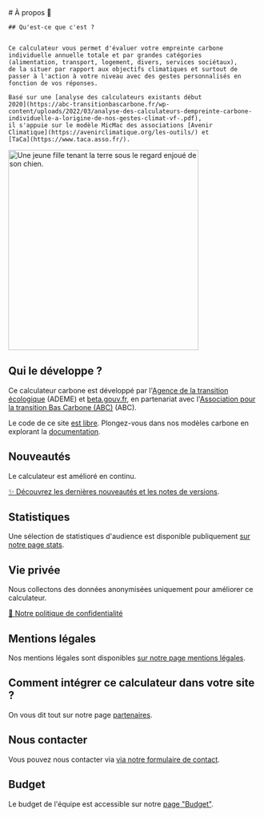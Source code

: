 <div className="flex flex-wrap gap-16 pb-8 md:flex-nowrap">
  <div>
    # À propos 🦔

    ## Qu'est-ce que c'est ?


    Ce calculateur vous permet d'évaluer votre empreinte carbone
    individuelle annuelle totale et par grandes catégories
    (alimentation, transport, logement, divers, services sociétaux),
    de la situer par rapport aux objectifs climatiques et surtout de
    passer à l'action à votre niveau avec des gestes personnalisés en
    fonction de vos réponses.

    Basé sur une [analyse des calculateurs existants début
    2020](https://abc-transitionbascarbone.fr/wp-content/uploads/2022/03/analyse-des-calculateurs-dempreinte-carbone-individuelle-a-lorigine-de-nos-gestes-climat-vf-.pdf),
    il s'appuie sur le modèle MicMac des associations [Avenir
    Climatique](https://avenirclimatique.org/les-outils/) et
    [TaCa](https://www.taca.asso.fr/).
  </div>

  <img
    className="self-center border-none max-w-[50vw]"
    src="https://nosgestesclimat-prod.s3.fr-par.scw.cloud/cms/girl_holding_earth_3373a344b0.svg"
    width="380"
    height="400"
    alt="Une jeune fille tenant la terre sous le regard enjoué de son chien."
  />
</div>



## Qui le développe ?

Ce calculateur carbone est développé par l'[Agence de la transition
écologique](https://www.ademe.fr/) (ADEME) et
[beta.gouv.fr](https://beta.gouv.fr/), en partenariat avec
l'[Association pour la transition Bas Carbone (ABC)](https://abc-transitionbascarbone.fr/)
(ABC).

Le code de ce site [est libre](https://github.com/betagouv/ecolab-data).
Plongez-vous dans nos modèles carbone en explorant la
[documentation](/documentation).

## Nouveautés

Le calculateur est amélioré en continu.

[✨️ Découvrez les dernières nouveautés et les notes de
versions](/nouveautés).

## Statistiques

Une sélection de statistiques d'audience est disponible publiquement [sur notre page stats](/stats).

## Vie privée

Nous collectons des données anonymisées uniquement pour améliorer ce
calculateur.

[🍪 Notre politique de confidentialité](/vie-privée)

## Mentions légales

Nos mentions légales sont disponibles [sur notre page mentions
légales](/mentions-legales).

## Comment intégrer ce calculateur dans votre site ?

On vous dit tout sur notre page [partenaires](/partenaires).

## Nous contacter

Vous pouvez nous contacter via [via notre formulaire de contact](/contact).

## Budget

Le budget de l'équipe est accessible sur notre [page "Budget"](/budget).

